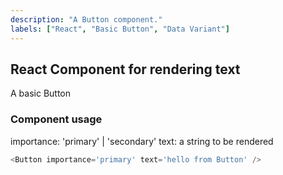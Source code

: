 ```yaml
---
description: "A Button component."
labels: ["React", "Basic Button", "Data Variant"]
---
```



## React Component for rendering text

A basic Button

### Component usage
importance: 'primary' | 'secondary'
text: a string to be rendered

```js live
<Button importance='primary' text='hello from Button' />
```
